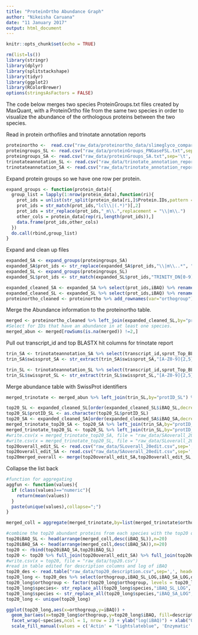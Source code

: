 ```yaml
---
title: "ProteinOrtho Abundance Graph"
author: "Nikeisha Caruana"
date: "11 January 2017"
output: html_document
---
```


```r
knitr::opts_chunk$set(echo = TRUE)
```

```r
rm(list=ls())
library(stringr)
library(dplyr)
library(splitstackshape)
library(tidyr)
library(ggplot2)
library(RColorBrewer)
options(stringsAsFactors = FALSE)
```

The code below merges two species ProteinGroups.txt files created by MaxQuant, with a ProteinOrtho file from the same two species in order to visualize the abundance of the orthologous proteins between the two species.  

Read in protein orthofiles and trinotate annotation reports

```r
proteinortho <-  read.csv("raw_data/proteinortho_data/slimeglyco_comparison.proteinortho", sep='\t', header = TRUE)
proteingroups_SL <- read.csv("raw_data/proteinGroups_PNGaseFSL.txt",sep='\t', header = TRUE)
proteingroups_SA <- read.csv("raw_data/proteinGroups_SA.txt",sep='\t', header = TRUE)
trinotateannotation_SL <- read.csv("raw_data/trinotate_annotation_report_SL.txt",sep='\t', header = TRUE)
trinotateannotation_SA <- read.csv("raw_data/trinotate_annotation_report_SA.txt",sep='\t', header = TRUE)
```

Expand protein groups so we have one row per protein.
```r
expand_groups <- function(protein_data){
  group_list = lapply(1:nrow(protein_data),function(ri){
    prot_ids = unlist(str_split(protein_data[ri,]$Protein.IDs,pattern = ";"))
    prot_ids = str_match(prot_ids,"lcl\\|(.*)")[,2]
    prot_ids = str_replace(prot_ids,"_m\\.",replacement = "\\|m\\.")
    other_cols = protein_data[rep(ri,length(prot_ids)),]
    data.frame(prot_ids,other_cols)
  })
  do.call(rbind,group_list)
}

```

Expand and clean up files

```r

expanded_SA <- expand_groups(proteingroups_SA)
expanded_SA$prot_ids <- str_replace(expanded_SA$prot_ids,"\\|m\\..*", "")
expanded_SL <- expand_groups(proteingroups_SL)
expanded_SL$prot_ids <- str_match(expanded_SL$prot_ids,"TRINITY_DN[0-9]*_c[0-9]_g[0-9]_i[0-9]")

expanded_cleaned_SA <- expanded_SA %>% select(prot_ids,iBAQ) %>% rename(protID_SA = prot_ids) %>% rename(iBAQ_SA=iBAQ) %>% na.omit()
expanded_cleaned_SL <- expanded_SL %>% select(prot_ids,iBAQ) %>% rename(protID_SL = prot_ids) %>% rename(iBAQ_SL=iBAQ) %>% na.omit()
proteinortho_cleaned <- proteinortho %>% add_rownames(var="orthogroup") %>% rename(protID_SL = TrinitySepio.fasta) %>% rename(protID_SA = TrinitySepia.fasta) %>% cSplit("protID_SA", ",", "long",type.convert=FALSE) %>% cSplit("protID_SL", ",", "long",type.convert=FALSE) %>% as.data.frame()

```

Merge the Abundance information to the proteinortho table.
```r

merged <- proteinortho_cleaned %>% left_join(expanded_cleaned_SL,by="protID_SL") %>% left_join(expanded_cleaned_SA,by="protID_SA")
#Select for IDs that have an abundance in at least one species.
merged_abun <- merged[rowSums(is.na(merged)) !=2,]
```

Pull out transcript_id and top BLASTX hit columns for trinotate report

```r
trin_SA <- trinotateannotation_SA %>% select(transcript_id,sprot_Top_BLASTX_hit) %>% rename(protID_SA = transcript_id) %>% rename(swissprot_SA=sprot_Top_BLASTX_hit) %>% na.omit()  
trin_SA$swissprot_SA <- str_extract(trin_SA$swissprot_SA,"[A-Z0-9]{2,5}_[A-Z0-9]{3,5}")

trin_SL <- trinotateannotation_SL %>% select(transcript_id,sprot_Top_BLASTX_hit) %>% rename(protID_SL = transcript_id) %>% rename(swissprot_SL=sprot_Top_BLASTX_hit) %>% na.omit() 
trin_SL$swissprot_SL <- str_extract(trin_SL$swissprot_SL,"[A-Z0-9]{2,5}_[A-Z0-9]{3,5}")

```
Merge abundance table with SwissProt identifiers
```r
merged_trinotate <- merged_abun %>% left_join(trin_SL,by="protID_SL") %>% left_join(trin_SA,by="protID_SA")

```

```r
top20_SL <- expanded_cleaned_SL[order(expanded_cleaned_SL$iBAQ_SL,decreasing=TRUE)[1:20],]
top20_SL$protID_SL <- as.character(top20_SL$protID_SL)
top20_SA <- expanded_cleaned_SA[order(expanded_cleaned_SA$iBAQ_SA,decreasing=TRUE)[1:20],]
merged_trinotate_top20_SA <- top20_SA %>% left_join(trin_SA,by="protID_SA") 
merged_trinotate_top20_SL <- top20_SL %>% left_join(trin_SL,by="protID_SL") 
#write.csv(x = merged_trinotate_top20_SA, file = "raw_data/SAoverall_20.csv")
#write.csv(x = merged_trinotate_top20_SL, file = "raw_data/SLoverall_20.csv")
top20overall_edit_SL <- read.csv("raw_data/SLoverall_20edit.csv",sep=',', header = TRUE)
top20overall_edit_SA <- read.csv("raw_data/SAoverall_20edit.csv",sep=',', header = TRUE)
top20merged_overall <- merge(top20overall_edit_SA,top20overall_edit_SL, all = TRUE)
```

Collapse the list back
```r
#function for aggregating
aggfun <- function(values){
  if (class(values)=="numeric"){
    return(mean(values))
  }
  paste(unique(values),collapse=";")
}

```

```r

merged_coll = aggregate(merged_trinotate,by=list(merged_trinotate$orthogroup),aggfun)

```


```r
#combine the top20 abundant proteins from each species with the top20 orthologous proteins
top20iBAQ_SL <- head(arrange(merged_coll,desc(iBAQ_SL)),n=20)
top20iBAQ_SA <- head(arrange(merged_coll,desc(iBAQ_SA)),n=20) 
top20 <- rbind(top20iBAQ_SA,top20iBAQ_SL)
top20 <- top20 %>% full_join(top20overall_edit_SA) %>% full_join(top20overall_edit_SL)
#write.csv(x = top20, file = "raw_data/top20.csv")
#read in table edited for description columns and log of iBAQ 
top20_des <- read.table("raw_data/top20_description.csv",sep=',', header = TRUE)
top20_long <- top20_des %>% select(orthogroup,iBAQ_SL_LOG,iBAQ_SA_LOG,description) %>% gather(species,iBAQ,-orthogroup, -description) 
top20_long$orthogroup <- factor(top20_long$orthogroup, levels = top20_long$orthogroup [order(top20_long$description)])
top20_long$species<- str_replace_all(top20_long$species,"iBAQ_SL_LOG", "S.lineolata")
top20_long$species <- str_replace_all(top20_long$species,"iBAQ_SA_LOG", "S.austrinum")
top20_long <- unique(top20_long)

ggplot(top20_long,aes(x=orthogroup,y=iBAQ)) + 
  geom_bar(aes(x=top20_long$orthogroup,y=top20_long$iBAQ, fill=description),stat="identity") +
  facet_wrap(~species,ncol = 1, nrow = 2) + ylab("log(iBAQ)") + xlab("Orthogroup") +
  scale_fill_manual(values = c('Actin' = "lightslateblue", 'Enzymatic' = "yellowgreen", 'Histone' = "deeppink", 'Calmodulin' = "darkorchid", 'Other Cellular' = "dodgerblue", 'Intermediate Filament' = 'darkorange','Unknown' = "lightpink",'Annexin' = "darkblue", 'PPR3B' = "red", 'Ubiquitination' = "aquamarine", 'IMDH3' = "yellow", 'Transcription Regulation' = "palevioletred2", 'Hormone Processing' = "thistle4", 'MR30' = "black", 'Collagen' = "moccasin")) + theme(axis.text.x= element_text(angle=90)) 
```











